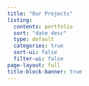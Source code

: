 ```yaml
---
title: "Our Projects"
listing:
  contents: portfolio 
  sort: "date desc"
  type: default
  categories: true
  sort-ui: false
  filter-ui: false
page-layout: full
title-block-banner: true
---
```


::: {.content-block} 


:::
